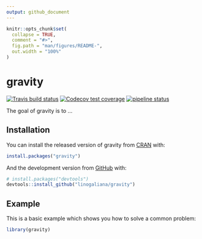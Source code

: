```yaml
---
output: github_document
---
```


<!-- README.md is generated from README.Rmd. Please edit that file -->

```r
knitr::opts_chunk$set(
  collapse = TRUE,
  comment = "#>",
  fig.path = "man/figures/README-",
  out.width = "100%"
)
```

# gravity

<!-- badges: start -->
[![Travis build status](https://travis-ci.org/linogaliana/gravity.svg?branch=master)](https://travis-ci.org/linogaliana/gravity)
[![Codecov test coverage](https://codecov.io/gh/linogaliana/gravity/branch/master/graph/badge.svg)](https://codecov.io/gh/linogaliana/gravity?branch=master)
[![pipeline status](https://gitlab.com/linogaliana/gravity/badges/master/pipeline.svg)](https://gitlab.com/linogaliana/gravity/-/commits/master)
<!-- badges: end -->

The goal of gravity is to ...

## Installation

You can install the released version of gravity from [CRAN](https://CRAN.R-project.org) with:

```r
install.packages("gravity")
```

And the development version from [GitHub](https://github.com/) with:

```r
# install.packages("devtools")
devtools::install_github("linogaliana/gravity")
```

## Example

This is a basic example which shows you how to solve a common problem:

```r
library(gravity)
```

